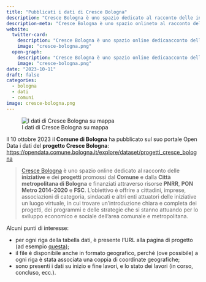```yaml
---
title: "Pubblicati i dati di Cresce Bologna"
description: "Cresce Bologna è uno spazio dedicato al racconto delle iniziative e dei progetti promossi dal Comune e dalla Città metropolitana di Bologna e finanziati attraverso risorse PNRR, PON Metro 2014-2020 e FSC"
description-meta: "Cresce Bologna è uno spazio onlineto al racconto delle iniziative e dei progetti promossi dal Comune e dalla Città metropolitana di Bologna e finanziati attraverso risorse PNRR, PON Metro 2014-2020 e FSC"
website:
  twitter-card:
    description: "Cresce Bologna è uno spazio online dedicaacconto delle iniziative e dei progetti promossi dal Comune e dalla Città metropolitana di Bologna e finanziati attraverso risorse PNRR, PON Metro 2014-2020 e FSC"
    image: "cresce-bologna.png"
  open-graph:
    description: "Cresce Bologna è uno spazio online dedicaacconto delle iniziative e dei progetti promossi dal Comune e dalla Città metropolitana di Bologna e finanziati attraverso risorse PNRR, PON Metro 2014-2020 e FSC"
    image: "cresce-bologna.png"
date: "2023-10-11"
draft: false
categories:
  - bologna
  - dati
  - comuni
image: cresce-bologna.png
---
```


![I dati di Cresce Bologna su mappa](cresce-bologna.png)

Il 10 ottobre 2023 il **Comune di Bologna** ha pubblicato sul suo portale Open Data i dati del **progetto Cresce Bologna**:
<https://opendata.comune.bologna.it/explore/dataset/progetti_cresce_bologna>

> [Cresce Bologna](https://crescebologna.it/) è uno spazio online dedicato al racconto delle **iniziative** e dei **progetti** promossi dal **Comune** e dalla **Città metropolitana di Bologna** e finanziati attraverso risorse **PNRR**, **PON Metro 2014-2020** e **FSC**. L'obiettivo è offrire a cittadini, imprese, associazioni di categoria, sindacati e altri enti attuatori delle iniziative un luogo virtuale, in cui trovare un'introduzione chiara e completa dei progetti, dei programmi e delle strategie che si stanno attuando per lo sviluppo economico e sociale dell'area comunale e metropolitana.

Alcuni punti di interesse:

- per ogni riga della tabella dati, è presente l'URL alla pagina di progetto (ad esempio [questa](https://crescebologna.it/progetti/demolizione-e-ricostruzione-delle-nuove-scuole-armandi-avogli));
- il file è disponibile anche in formato geografico, perché (ove possibile) a ogni riga è stata associata una coppia di coordinate geografiche;
- sono presenti i dati su inizio e fine lavori, e lo stato dei lavori (in corso, concluso, ecc.).
